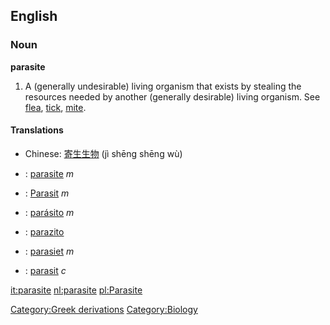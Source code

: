 ==English==

===Noun===
'''parasite'''
#A (generally undesirable) living organism that exists by stealing the resources needed by another (generally desirable) living organism. See [[flea]], [[tick]], [[mite]].  

====Translations====
*Chinese: [[寄生生物]] (jì shēng shēng wù)
*{{fr}}: [[parasite]] ''m''
*{{de}}: [[Parasit]] ''m''
*{{es}}: [[parásito]] ''m''
*{{io}}: [[parazito]]
*{{nl}}: [[parasiet]] ''m''
*{{sv}}: [[parasit]] ''c''

[[Category:Greek derivations]][[Category:Biology]]

[[it:parasite]]
[[nl:parasite]]
[[pl:Parasite]]
